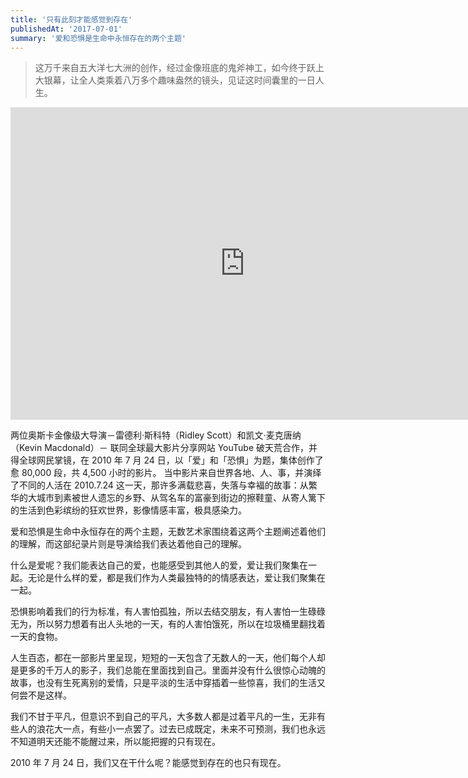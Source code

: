 ```yaml
---
title: '只有此刻才能感觉到存在'
publishedAt: '2017-07-01'
summary: '爱和恐惧是生命中永恒存在的两个主题'
---
```


> 这万千来自五大洋七大洲的创作，经过金像班底的鬼斧神工，如今终于跃上大银幕，让全人类乘着八万多个趣味盎然的镜头，见证这时间囊里的一日人生。

<iframe width="750px" height="500px" src="https://www.youtube.com/embed/JaFVr_cJJIY" frameborder="0" allowfullscreen></iframe>

两位奥斯卡金像级大导演－雷德利·斯科特（Ridley Scott）和凯文·麦克唐纳（Kevin Macdonald）－ 联同全球最大影片分享网站 YouTube 破天荒合作，并得全球网民掌镜，在 2010 年 7 月 24 日，以「爱」和「恐惧」为题，集体创作了愈 80,000 段，共 4,500 小时的影片。
当中影片来自世界各地、人、事，并演绎了不同的人活在 2010.7.24 这一天，那许多满载悲喜，失落与幸褔的故事：从繁华的大城巿到素被世人遗忘的乡野、从驾名车的富豪到街边的擦鞋童、从寄人篱下的生活到色彩缤纷的狂欢世界，影像情感丰富，极具感染力。

爱和恐惧是生命中永恒存在的两个主题，无数艺术家围绕着这两个主题阐述着他们的理解，而这部纪录片则是导演给我们表达着他自己的理解。

什么是爱呢？我们能表达自己的爱，也能感受到其他人的爱，爱让我们聚集在一起。无论是什么样的爱，都是我们作为人类最独特的的情感表达，爱让我们聚集在一起。

恐惧影响着我们的行为标准，有人害怕孤独，所以去结交朋友，有人害怕一生碌碌无为，所以努力想着有出人头地的一天，有的人害怕饿死，所以在垃圾桶里翻找着一天的食物。

人生百态，都在一部影片里呈现，短短的一天包含了无数人的一天，他们每个人却是更多的千万人的影子，我们总能在里面找到自己。里面并没有什么很惊心动魄的故事，也没有生死离别的爱情，只是平淡的生活中穿插着一些惊喜，我们的生活又何尝不是这样。

我们不甘于平凡，但意识不到自己的平凡，大多数人都是过着平凡的一生，无非有些人的浪花大一点，有些小一点罢了。过去已成既定，未来不可预测，我们也永远不知道明天还能不能醒过来，所以能把握的只有现在。

2010 年 7 月 24 日，我们又在干什么呢？能感觉到存在的也只有现在。
